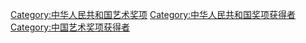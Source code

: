 [[Category:中华人民共和国艺术奖项|Category:中华人民共和国艺术奖项]]
[[Category:中华人民共和国奖项获得者|Category:中华人民共和国奖项获得者]]
[[Category:中国艺术奖项获得者|Category:中国艺术奖项获得者]]